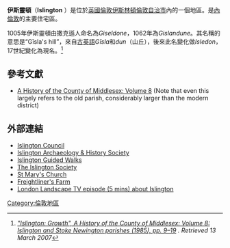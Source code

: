 {{infobox UK place|
|country                   = 英格蘭
|region                    = 倫敦
|official_name             = Islington
|Population                = 200,000
|post_town                 = LONDON
|postcode_area             = N
|postcode_district         = N1
|london_borough            = 伊斯靈頓
|dial_code                 = 020
|os_grid_reference         = TQ315844
|latitude                  = 51.5440
|longitude                 = -0.1027
|constituency_westminster  = [[南伊斯靈頓和芬斯貝利_(英國國會選區)|南伊斯靈頓和芬斯貝利]]
|population                =
|population_ref            =
|charingX_distance_mi      =
|charingX_direction        =
|static_image_name         = St James' Church, Islington - geograph.org.uk - 1740106.jpg
|static_image_caption      = 伊斯靈頓的聖詹姆斯教堂，建築於1875年
}}
'''伊斯靈頓'''（'''Islington''' {{IPAc-en|ˈ|ɪ|z|l|ɪ|ŋ|t|ən}}）是位於[[英國|英國]][[倫敦|倫敦]][[伊斯林頓倫敦自治市|伊斯林頓倫敦自治市]]內的一個地區。是[[內倫敦|內倫敦]]的主要住宅區。

1005年伊斯靈頓由撒克遜人命名為''Giseldone''，1062年為''Gislandune''。其名稱的意思是“Gīsla's hill”，來自[[古英語|古英語]]''Gīsla''和''dun''（山丘），後來此名變化做''Isledon''，17世紀變化為現名。<ref name=Growth><cite>[http://www.british-history.ac.uk/report.asp?compid=6734 "Islington: Growth", A History of the County of Middlesex: Volume 8: Islington and Stoke Newington parishes (1985), pp. 9–19] {{Wayback|url=http://www.british-history.ac.uk/report.asp?compid=6734 |date=20070610055821 }}. Retrieved 13 March 2007</cite></ref>

==參考文獻==
{{reflist|2}}
* [http://www.british-history.ac.uk/report.asp?compid=8471 A History of the County of Middlesex: Volume 8]{{Wayback|url=http://www.british-history.ac.uk/report.asp?compid=8471 |date=20070610055733 }} (Note that even this largely refers to the old parish, considerably larger than the modern district)

==外部連結==
{{Wikivoyage-inline|London/Islington}}
{{commons category|Islington}}
*[http://www.islington.gov.uk/ Islington Council] {{Wayback|url=http://www.islington.gov.uk/ |date=20120318123647 }}
*[http://www.islingtonhistory.org.uk/ Islington Archaeology & History Society]
*[https://islingtonguidedwalks.com/ Islington Guided Walks] {{Wayback|url=https://islingtonguidedwalks.com/ |date=20220401040708 }}
*[http://www.islingtonsociety.org.uk/ The Islington Society] {{Wayback|url=http://www.islingtonsociety.org.uk/ |date=20201128001848 }}
*[http://www.stmaryislington.org/ St Mary's Church] {{Wayback|url=http://www.stmaryislington.org/ |date=20201217061703 }}
*[http://www.freightlinersfarm.org.uk/ Freightliner's Farm] {{Wayback|url=http://www.freightlinersfarm.org.uk/ |date=20210112151137 }}
*[https://web.archive.org/web/20110713204203/http://lltv.libsyn.com/index.php?post_id=366884 London Landscape TV episode (5 mins) about Islington]

{{Authority control}}
[[Category:倫敦地區|Category:倫敦地區]]